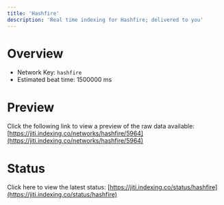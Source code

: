 ```yaml
---
title: 'Hashfire'
description: 'Real time indexing for Hashfire; delivered to you'
---
```


# Overview
- Network Key: `hashfire`
- Estimated beat time: 1500000 ms

# Preview
Click the following link to view a preview of the raw data available: [https://jiti.indexing.co/networks/hashfire/5964](https://jiti.indexing.co/networks/hashfire/5964)

# Status
Click here to view the latest status: [https://jiti.indexing.co/status/hashfire](https://jiti.indexing.co/status/hashfire)

